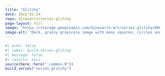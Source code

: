 ```yaml
---
title: "Glitchy"
date: 2022-02-24
repo: djnavarro/series-glitchy
page-layout: full
image: "https://storage.googleapis.com/djnavarro-art/series-glitchy/800/pollen_35_3500.jpg"
image-alt: "Dark, grainy greyscale image with many squares, circles and distorted arcs"
---
```

   
::: {.grid}
  
```r
#| echo: false
#| label: build-series-glitchy
#| message: false
#| results: asis
source(here::here("_common.R"))
build_series("series-glitchy")
```
   
:::
   
